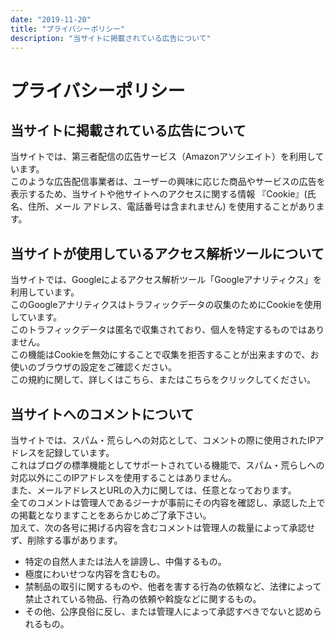 ```yaml
---
date: "2019-11-20"
title: "プライバシーポリシー"
description: "当サイトに掲載されている広告について"
---
```


# プライバシーポリシー

## 当サイトに掲載されている広告について

当サイトでは、第三者配信の広告サービス（Amazonアソシエイト）を利用しています。  
このような広告配信事業者は、ユーザーの興味に応じた商品やサービスの広告を表示するため、当サイトや他サイトへのアクセスに関する情報 『Cookie』(氏名、住所、メール アドレス、電話番号は含まれません) を使用することがあります。

## 当サイトが使用しているアクセス解析ツールについて

当サイトでは、Googleによるアクセス解析ツール「Googleアナリティクス」を利用しています。  
このGoogleアナリティクスはトラフィックデータの収集のためにCookieを使用しています。  
このトラフィックデータは匿名で収集されており、個人を特定するものではありません。  
この機能はCookieを無効にすることで収集を拒否することが出来ますので、お使いのブラウザの設定をご確認ください。  
この規約に関して、詳しくはこちら、またはこちらをクリックしてください。

## 当サイトへのコメントについて

当サイトでは、スパム・荒らしへの対応として、コメントの際に使用されたIPアドレスを記録しています。  
これはブログの標準機能としてサポートされている機能で、スパム・荒らしへの対応以外にこのIPアドレスを使用することはありません。  
また、メールアドレスとURLの入力に関しては、任意となっております。  
全てのコメントは管理人であるジーナが事前にその内容を確認し、承認した上での掲載となりますことをあらかじめご了承下さい。  
加えて、次の各号に掲げる内容を含むコメントは管理人の裁量によって承認せず、削除する事があります。

- 特定の自然人または法人を誹謗し、中傷するもの。
- 極度にわいせつな内容を含むもの。
- 禁制品の取引に関するものや、他者を害する行為の依頼など、法律によって禁止されている物品、行為の依頼や斡旋などに関するもの。
- その他、公序良俗に反し、または管理人によって承認すべきでないと認められるもの。

